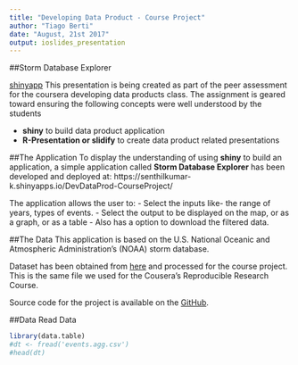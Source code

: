 ```yaml
---
title: "Developing Data Product - Course Project"
author: "Tiago Berti"
date: "August, 21st 2017"
output: ioslides_presentation
---
```


##Storm Database Explorer

[shinyapp](https://tiagocberti.shinyapps.io/DevDataProd_project)
This presentation is being created as part of the peer assessment for the coursera developing data products class. The assignment is geared toward ensuring the following concepts were well understood by the students

- **shiny** to build data product application
- **R-Presentation or slidify** to create data product related presentations

##The Application
To display the understanding of using **shiny** to build an application, a simple application called **Storm Database Explorer** has been developed and deployed at: 
https://senthilkumar-k.shinyapps.io/DevDataProd-CourseProject/

The application allows the user to:
- Select the inputs like- the range of years, types of events. 
- Select the output to be displayed on the map, or as a graph, or as a table 
  - Also has a option to download the filtered data.


##The Data
This application is based on the U.S. National Oceanic and Atmospheric Administration's (NOAA) storm database.

Dataset has been obtained from [here](https://d396qusza40orc.cloudfront.net/repdata%2Fdata%2FStormData.csv.bz2) and processed for the course project. This is the same file we used for the Cousera's Reproducible Research Course.

Source code for the project is available on the [GitHub](https://github.com/Senthilkumar-k/DevDataProd-CourseProject).


##Data
Read Data
```r
library(data.table)
#dt <- fread('events.agg.csv')
#head(dt)
```